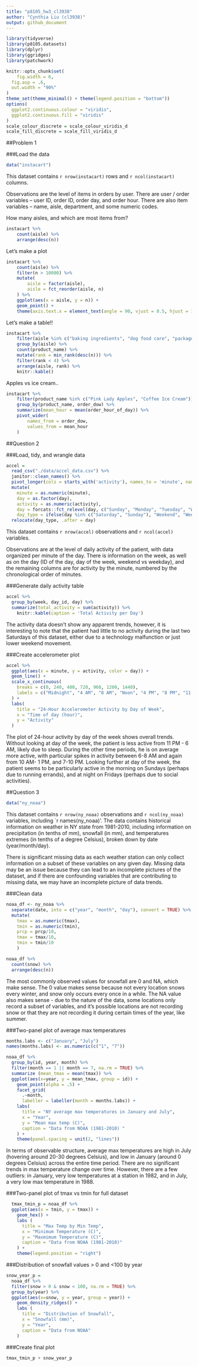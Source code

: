 ```yaml
---
title: "p8105_hw3_cl3938"
author: "Cynthia Liu (cl3938)"
output: github_document
---
```


```r
library(tidyverse)
library(p8105.datasets)
library(dplyr)
library(ggridges)
library(patchwork)

knitr::opts_chunk$set(
	fig.width = 6, 
  fig.asp = .6,
  out.width = "90%"
)
theme_set(theme_minimal() + theme(legend.position = "bottom"))
options(
  ggplot2.continuous.colour = "viridis",
  ggplot2.continuous.fill = "viridis"
)
scale_colour_discrete = scale_colour_viridis_d
scale_fill_discrete = scale_fill_viridis_d
```

##Problem 1

###Load the data

```r
data("instacart")
```

This dataset contains `r nrow(instacart)` rows and `r ncol(instacart)` columns. 

Observations are the level of items in orders by user. There are user / order variables -- user ID, order ID, order day, and order hour. There are also item variables -- name, aisle, department, and some numeric codes. 

How many aisles, and which are most items from?

```r
instacart %>% 
	count(aisle) %>% 
	arrange(desc(n))
```


Let's make a plot

```r
instacart %>% 
	count(aisle) %>% 
	filter(n > 10000) %>% 
	mutate(
		aisle = factor(aisle),
		aisle = fct_reorder(aisle, n)
	) %>% 
	ggplot(aes(x = aisle, y = n)) + 
	geom_point() + 
	theme(axis.text.x = element_text(angle = 90, vjust = 0.5, hjust = 1))
```


Let's make a table!!

```r
instacart %>% 
	filter(aisle %in% c("baking ingredients", "dog food care", "packaged vegetables fruits")) %>% 
	group_by(aisle) %>% 
	count(product_name) %>% 
	mutate(rank = min_rank(desc(n))) %>% 
	filter(rank < 4) %>% 
	arrange(aisle, rank) %>% 
	knitr::kable()
```


Apples vs ice cream..

```r
instacart %>% 
	filter(product_name %in% c("Pink Lady Apples", "Coffee Ice Cream")) %>% 
	group_by(product_name, order_dow) %>% 
	summarize(mean_hour = mean(order_hour_of_day)) %>% 
	pivot_wider(
		names_from = order_dow,
		values_from = mean_hour
	)
```
##Question 2

###Load, tidy, and wrangle data
``` r
accel = 
  read_csv("./data/accel_data.csv") %>%
  janitor::clean_names() %>%
  pivot_longer(cols = starts_with('activity'), names_to = 'minute', names_prefix = "activity.", values_to = 'activity') %>%
  mutate(
    minute = as.numeric(minute),
    day = as.factor(day),
    activity = as.numeric(activity),
    day = forcats::fct_relevel(day, c("Sunday", "Monday", "Tuesday", "Wednesday", "Thursday", "Friday", "Saturday")),
    day_type = ifelse(day %in% c("Saturday", "Sunday"), "Weekend", "Weekday" )) %>%
  relocate(day_type, .after = day)
```

This dataset contains `r nrow(accel)` observations and `r ncol(accel)` variables. 

Observations are at the level of daily activity of the patient, with data organized per minute of the day. There is information on the week, as well as on the day (ID of the day, day of the week, weekend vs weekday), and the remaining columns are for activity by the minute, numbered by the chronological order of minutes. 

###Generate daily activity table

``` r
accel %>% 
  group_by(week, day_id, day) %>%
  summarize(total_activity = sum(activity)) %>%
	knitr::kable(caption = 'Total Activity per Day')
```
The activity data doesn't show any apparent trends, however, it is interesting to note that the patient had little to no activity during the last two Saturdays of this dataset, either due to a technology malfunction or just lower weekend movement.

###Create accelerometer plot

```r
accel %>%
  ggplot(aes(x = minute, y = activity, color = day)) +
  geom_line() +
  scale_x_continuous(
    breaks = c(0, 240, 480, 720, 960, 1200, 1440),
    labels = c("Midnight", "4 AM", "8 AM", "Noon", "4 PM", "8 PM", "11:59 PM")
  ) +
  labs(
    title = "24-Hour Accelerometer Activity by Day of Week",
    x = "Time of day (hour)",
    y = "Activity"
  )
```
The plot of 24-hour activity by day of the week shows overall trends. Without looking at day of the week, the patient is less active from 11 PM - 6 AM, likely due to sleep. During the other time periods, he is on average more active, with particular spikes in activity between 6-8 AM and again from 10 AM- 1 PM, and 7-10 PM. Looking further at day of the week, the patient seems to be particularly active in the morning on Sundays (perhaps due to running errands), and at night on Fridays (perhaps due to social activities).

##Question 3

```r
data("ny_noaa")
```

This dataset contains `r nrow(ny_noaa)` observations and `r ncol(ny_noaa)` variables, including `r names(ny_noaa)'. The data contains historical information on weather in NY state from 1981-2010, including information on precipitation (in tenths of mm), snowfall (in mm), and temperatures extremes (in tenths of a degree Celsius), broken down by date (year/month/day). 

There is significant missing data as each weather station can only collect information on a subset of these variables on any given day. Missing data may be an issue because they can lead to an incomplete pictures of the dataset, and if there are confounding variables that are contributing to missing data, we may have an incomplete picture of data trends.

###Clean data

``` r
noaa_df <- ny_noaa %>%
  separate(date, into = c("year", "month", "day"), convert = TRUE) %>%
  mutate(
    tmax = as.numeric(tmax),
    tmin = as.numeric(tmin),
    prcp = prcp/10,
    tmax = tmax/10,
    tmin = tmin/10
    ) 
```

```r
noaa_df %>%
  count(snow) %>%
  arrange(desc(n))
```
The most commonly observed values for snowfall are 0 and NA, which make sense. The 0 value makes sense because not every location snows every winter, and snow only occurs every once in a while. The NA value also makes sense - due to the nature of the data, some locations only record a subset of variables, and it's possible locations are not recording snow or that they are not recording it during certain times of the year, like summer.

###Two-panel plot of average max temperatures

``` r
months.labs <- c("January", "July")
names(months.labs) <- as.numeric(c("1", "7"))

noaa_df %>%
  group_by(id, year, month) %>%
  filter(month == 1 || month == 7, na.rm = TRUE) %>%
  summarize (mean_tmax = mean(tmax)) %>%
  ggplot(aes(x=year, y = mean_tmax, group = id)) +
    geom_point(alpha = .5) +
    facet_grid(
      .~month, 
      labeller = labeller(month = months.labs)) +
    labs(
      title = "NY average max temperatures in January and July",
      x = "Year",
      y = "Mean max temp (C)",
      caption = "Data from NOAA (1981-2010) "
    ) +
    theme(panel.spacing = unit(2, "lines"))

```
In terms of observable structure, average max temperatures are high in July (hovering around 20-30 degrees Celsius), and low in January (around 0 degrees Celsius) across the entire time period. There are no significant trends in max temperature change over time. However, there are a few outliers: in January, very low temperatures at a station in 1982, and in July, a very low max temperature in 1988. 

###Two-panel plot of tmax vs tmin for full dataset

```r
  tmax_tmin_p = noaa_df %>%
  ggplot(aes(x = tmin, y = tmax)) +
    geom_hex() +
    labs (
      title = "Max Temp by Min Temp",
      x = "Minimum Temperature (C)",
      y = "Maxmimum Temperature (C)",
      caption = "Data from NOAA (1981-2010)"
    ) +
    theme(legend.position = "right")
```


###Distribution of snowfall values > 0 and <100 by year 

```r

snow_year_p =
  noaa_df %>%
  filter(snow > 0 & snow < 100, na.rm = TRUE) %>%
  group_by(year) %>%
  ggplot(aes(x=snow, y = year, group = year)) +
    geom_density_ridges() +
    labs (
      title = "Distribution of Snowfall",
      x = "Snowfall (mm)",
      y = "Year",
      caption = "Data from NOAA"
    )
```

###Create final plot

```r
tmax_tmin_p + snow_year_p
```

